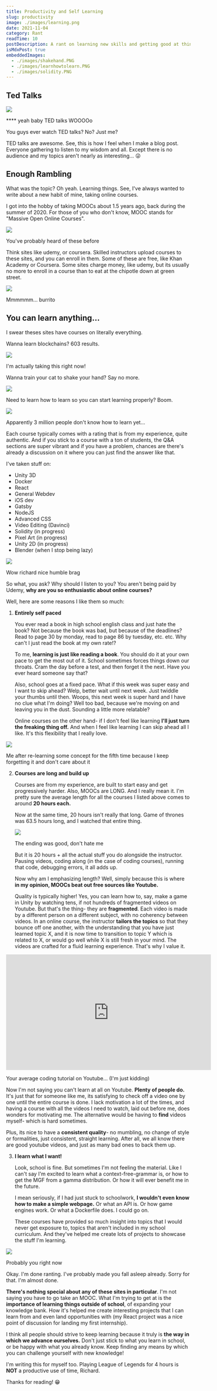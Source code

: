 ```yaml
---
title: Productivity and Self Learning
slug: productivity
image: ./images/learning.png
date: 2021-11-04
category: Rant
readTime: 10
postDescription: A rant on learning new skills and getting good at things!
isMdxPost: true
embeddedImages:
  - ./images/shakehand.PNG
  - ./images/learnhowtolearn.PNG
  - ./images/solidity.PNG
---
```


<section className="mdx-page">

<div className="post-content">

# Ted Talks

<div className="captioned-image">
  <img
    src="https://media.gq.com/photos/558d84e8f99a90d6050556b5/64:25/w_2048,h_800,c_limit/ted-talks-hero-01.jpg"
    className="inline-img"
  />
  <p>**** yeah baby TED talks WOOOOo</p>
</div>

You guys ever watch TED talks? No? Just me?

TED talks are awesome. See, this is how I feel when I make a blog post. Everyone gathering to listen to my wisdom and all.
Except there is no audience and my topics aren't nearly as interesting... &#128540;

# Enough Rambling

What was the topic? Oh yeah. Learning things. See, I've always wanted to write about a new habit of mine, taking online courses.

I got into the hobby of taking MOOCs about 1.5 years ago, back during the summer of 2020.
For those of you who don't know, MOOC stands for "Massive Open Online Courses".

<div className="captioned-image">
  <img
    src="https://london.ac.uk/sites/default/files/styles/promo_mobile/public/2018-11/sblog_arnold_mooc_0.png?itok=EISQySRY"
    className="inline-img"
  />
  <p>You've probably heard of these before</p>
</div>

Think sites like udemy, or coursera. Skilled instructors upload courses to these sites, and you can enroll
in them. Some of these are free, like Khan Academy or Coursera.
Some sites charge money, like udemy, but its usually no more to enroll in a course than to eat
at the chipotle down at green street.

<div className="captioned-image">
  <img
    src="https://b.zmtcdn.com/data/pictures/0/17317260/dd98968df32e16893a481cceeb40cbf6.jpg?fit=around|771.75:416.25&crop=771.75:416.25;*,*"
    className="inline-img"
  />
  <p>Mmmmmm... burrito</p>
</div>

# You can learn anything...

I swear theses sites have courses on literally everything.

Wanna learn blockchains? 603 results.

<div className="captioned-image">
  <img src="https://i.ibb.co/zxSKM98/solidity.png" className="inline-img" />
  <p>I'm actually taking this right now!</p>
</div>

Wanna train your cat to shake your hand? Say no more.

  <div className="captioned-image">
<img src="https://i.ibb.co/WKY694M/shakehand.png" className="inline-img" />

  </div>

Need to learn how to learn so you can start learning properly? Boom.

<div className="captioned-image">
  <img
    src="https://i.ibb.co/tzsL0L1/learnhowtolearn.png"
    className="inline-img"
  />
  <p>Apparently 3 million people don't know how to learn yet...</p>
</div>

Each course typically comes with a rating that is from my experience, quite authentic. And
if you stick to a course with a ton of students, the Q&A sections are super vibrant and if you have
a problem, chances are there's already a discussion on it where you can just find the answer like that.

I've taken stuff on:

- Unity 3D
- Docker
- React
- General Webdev
- iOS dev
- Gatsby
- NodeJS
- Advanced CSS
- Video Editing (Davinci)
- Solidity (in progress)
- Pixel Art (in progress)
- Unity 2D (in progress)
- Blender (when I stop being lazy)

<div className="captioned-image">
  <img
    src="https://media.tenor.com/images/09b4adfbae3739e898026cd6d4ccd0a9/tenor.png"
    className="inline-img"
  />
  <p>Wow richard nice humble brag</p>
</div>

So what, you ask? Why should I listen to you? You aren't being paid by Udemy, **why
are you so enthusiastic about online courses?**

Well, here are some reasons I like them so much:

1. **Entirely self paced**

   You ever read a book in high school english class and just hate the book? Not because the book was bad,
   but because of the deadlines? Read to page 30 by monday, read to page 86 by tuesday, etc. etc.
   Why can't I just read the book at my own rate!?

   To me, **learning is just like reading a book**. You should do it at your own pace to get the most out of it.
   School sometimes forces things down our throats. Cram the day before
   a test, and then forget it the next. Have you ever heard someone say that?

   Also, school goes at a fixed pace. What if this week was super easy and I want to skip ahead? Welp, better
   wait until next week. Just twiddle your thumbs until then. Woops, this next week is super hard
   and I have no clue what I'm doing? Well too bad, because we're moving on and leaving you in the dust.
   Sounding a little more relatable?

   Online courses on the other hand- if I don't feel like learning **I'll just turn the freaking thing off.**
   And when I feel like learning I can skip ahead all I like. It's this flexibility that I really love.

<div className="captioned-image">
  <img src="https://www.socialworker.com/downloads/1070/download/studentbooks600.jpg?cb=4cbaff64a9510926def136f800c31793" />
  <p>
    Me after re-learning some concept for the fifth time because I keep
    forgetting it and don't care about it
  </p>
</div>

2. **Courses are long and build up**

   Courses are from my experience, are built to start easy and get progressively harder. Also, MOOCs are LONG.
   And I really mean it. I'm pretty sure the average length for all the courses I listed above comes to around **20 hours each.**

   Now at the same time, 20 hours isn't really that long. Game of thrones was 63.5 hours long, and I watched that
   entire thing.

   <div className="captioned-image">
     <img
       src="https://m.media-amazon.com/images/M/MV5BZjkwZjkzYjYtNjdhYS00ZDZjLThhMmQtZGEwOTg3ODMwMTQ1XkEyXkFqcGdeQXVyMTkxNjUyNQ@@._V1_.jpg"
       className="inline-img"
     />
     <p>The ending was good, don't hate me </p>
   </div>

   But it is 20 hours + all the actual stuff you do alongside the instructor. Pausing videos, coding along (in the case of coding courses),
   running that code, debugging errors, it all adds up.

   Now why am I emphasizing length? Well, simply because this is where **in my opinion, MOOCs beat out free sources like Youtube.**

   Quality is typically higher! Yes, you can learn how to, say, make a game in Unity by watching tens, if not hundreds of fragmented videos on
   Youtube. But that's the thing- they are **fragmented**. Each video is made by a different person on a different subject,
   with no coherency between videos. In an online course, the instructor **tailors the topics** so that they bounce off one another,
   with the understanding that you have just learned topic X, and it is now time to transition to topic Y which is related to X, or would go
   well while X is still fresh in your mind. The videos are crafted for a fluid learning experience. That's why I value it.

<div className="captioned-image">
  <iframe
    width="560"
    height="315"
    src="https://www.youtube.com/embed/_WH6cbwZ5m8?start=20"
    title="YouTube video player"
    frameborder="0"
    allow="accelerometer; autoplay; clipboard-write; encrypted-media; gyroscope; picture-in-picture"
    allowfullscreen
  ></iframe>
  <p>Your average coding tutorial on Youtube... (I'm just kidding)</p>
</div>

Now I'm not saying you can't learn at all on Youtube. **Plenty of people do.** It's just that for someone like me,
its satisfying to check off a video one by one until the entire course is done. I lack motivation a lot of the times,
and having a course with all the videos I need to watch, laid out before me, does wonders for motivating me.
The alternative would be having to **find** videos myself- which is hard sometimes.

Plus, its nice to have a **consistent
quality**- no mumbling, no change of style or formalities, just consistent, straight learning. After all,
we all know there are good youtube videos, and just as many bad ones to back them up.

3. **I learn what I want!**

   Look, school is fine. But sometimes I'm not feeling the material. Like I can't say I'm excited
   to learn what a context-free-grammar is, or how to get the MGF from a gamma distribution.
   Or how it will ever benefit me in the future.

   I mean seriously, if I had just stuck to schoolwork, **I wouldn't even know how to make a simple webpage.**
   Or what an API is. Or how game engines work. Or what a Dockerfile does. I could go on.

   These courses have provided so much insight into topics that I would never get exposure to, topics
   that aren't included in my school curriculum. And they've helped me create lots of projects to
   showcase the stuff I'm learning.

<div className="captioned-image">
  <img
    src="https://previews.123rf.com/images/fizkes/fizkes1712/fizkes171200098/91991906-tired-manager-falling-asleep-over-laptop-in-hard-working-day-in-home-office-exhausted-sleep-deprived.jpg"
    className="inline-img"
  />
  <p>Probably you right now</p>
</div>

Okay. I'm done ranting. I've probably made you fall asleep already. Sorry for that. I'm almost done.

**There's nothing special about any of these sites in particular**. I'm not saying you have to go take an MOOC. What I'm trying to get at is
the **importance of learning things outside of school**, of expanding your knowledge bank. How it's helped me
create interesting projects that I can learn from and even land opportunities with (my React project
was a nice point of discussion for landing my first internship).

I think all people should strive to keep learning because it truly is **the way in which we advance ourselves.**
Don't just stick to what you learn in school, or be happy with what you already know. Keep finding any means by which you can challenge yourself
with new knowledge!

<div className="question">

I'm writing this for myself too. Playing League of Legends for 4 hours is
**NOT** a productive use of time, Richard.

</div>

<div>Thanks for reading! &#128513;</div>

</div>

</section>
